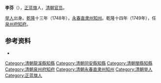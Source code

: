 '''李芬'''（{{bd|？||？||}}），[[正蓝旗|正蓝旗]]人，[[清朝官员|清朝官员]]。

[[举人|举人]]出身。[[乾隆|乾隆]]十三年（1748年），[[永春直隶州|永春直隶州]][[知州|知州]]。乾隆十四年（1749年），任[[泉州府|泉州府]][[知府|知府]]。

==参考资料==
* {{cite book|author=编纂委员会  |title=《福建省情资料库》 |year=2001年 |publisher=福建省地方志编纂委员会 |location=福建 |isbn=}}

{{start box}}
{{s-off}}
{{succession box|王裕璸|王裕璸|[[漳州府|漳州府]]龍溪縣[[知縣|知縣]]|[[乾隆|乾隆]]三年－四年<br />（1738－1739年）}}
{{succession box|王裕璸|章璠|[[漳州府|漳州府]]龍溪縣[[知縣|知縣]]|[[乾隆|乾隆]]五年－六年<br />（1740－1741年）}}
{{succession box|[[周岱_(清朝)|周岱]]|[[梁須楩|梁須楩]]|[[泉州府|泉州府]]同安縣[[知縣|知縣]]|[[乾隆|乾隆]]六年－九年<br />（1741－1744年）}}
{{succession box|何衢|吳至慎|[[福州府|福州府]]閩縣[[知縣|知縣]]|[[乾隆|乾隆]]九年－十三年<br />（1744－1748年）}}
{{succession box|[[伊靖阿|伊靖阿]]|朱礼陶|[[泉州府|泉州府]][[知府|知府]]|[[乾隆|乾隆]]十四年<br />（1749年）}}
{{succession box|杜昌丁|[[杨魁|杨魁]]|[[永春直隶州|永春州]][[知州|知州]]|[[乾隆|乾隆]]十三－十五年<br />（1748－1750年）}}
{{end box}}
{{清朝官员小作品}}
[[Category:清朝龍溪縣知縣|Category:清朝龍溪縣知縣]]
[[Category:清朝同安縣知縣|Category:清朝同安縣知縣]]
[[Category:清朝閩縣知縣|Category:清朝閩縣知縣]]
[[Category:清朝泉州府知府|Category:清朝泉州府知府]]
[[Category:清朝永春直隶州知州|Category:清朝永春直隶州知州]]
[[Category:清朝举人|Category:清朝举人]]
[[Category:正蓝旗人|Category:正蓝旗人]]